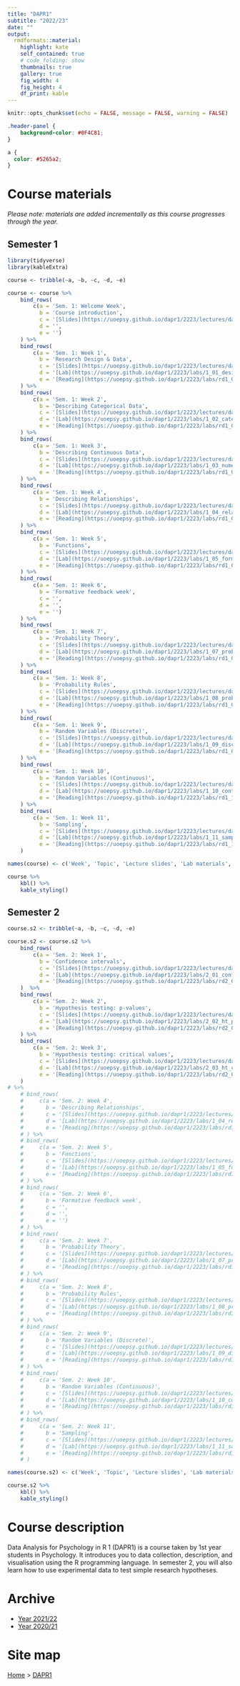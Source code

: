 ```yaml
---
title: "DAPR1"
subtitle: "2022/23"
date: ""
output:
  rmdformats::material:
    highlight: kate
    self_contained: true
    # code_folding: show
    thumbnails: true
    gallery: true
    fig_width: 4
    fig_height: 4
    df_print: kable
---
```



```r
knitr::opts_chunk$set(echo = FALSE, message = FALSE, warning = FALSE)
```


```css
.header-panel {
    background-color: #0F4C81;
}

a {
  color: #5265a2;
}
```


# Course materials {.tabset .tabset-pills}

_Please note: materials are added incrementally as this course progresses through the year._

## Semester 1

```r
library(tidyverse)
library(kableExtra)

course <- tribble(~a, ~b, ~c, ~d, ~e)

course <- course %>%
    bind_rows(
        c(a = 'Sem. 1: Welcome Week',
          b = 'Course introduction',
          c = '[Slides](https://uoepsy.github.io/dapr1/2223/lectures/dapr1_welcome_week.pdf)',
          d = '',
          e = '')
    ) %>%
    bind_rows(
        c(a = 'Sem. 1: Week 1',
          b = 'Research Design & Data',
          c = '[Slides](https://uoepsy.github.io/dapr1/2223/lectures/dapR1_lec1_ResearchDesign-Data.html#1)',
          d = '[Lab](https://uoepsy.github.io/dapr1/2223/labs/1_01_design_and_data.html)',
          e = '[Reading](https://uoepsy.github.io/dapr1/2223/labs/rd1_01.html)')
    ) %>%
    bind_rows(
        c(a = 'Sem. 1: Week 2',
          b = 'Describing Categorical Data',
          c = '[Slides](https://uoepsy.github.io/dapr1/2223/lectures/dapR1_lec2_DescribingCategoricalData.html#1)',
          d = '[Lab](https://uoepsy.github.io/dapr1/2223/labs/1_02_categorical_data.html)',
          e = '[Reading](https://uoepsy.github.io/dapr1/2223/labs/rd1_02.html)')
    ) %>%
    bind_rows(
        c(a = 'Sem. 1: Week 3',
          b = 'Describing Continuous Data',
          c = '[Slides](https://uoepsy.github.io/dapr1/2223/lectures/dapR1_lec3_DescribingContData.html#1)',
          d = '[Lab](https://uoepsy.github.io/dapr1/2223/labs/1_03_numeric_data.html)',
          e = '[Reading](https://uoepsy.github.io/dapr1/2223/labs/rd1_03.html)')
    ) %>%
    bind_rows(
        c(a = 'Sem. 1: Week 4',
          b = 'Describing Relationships',
          c = '[Slides](https://uoepsy.github.io/dapr1/2223/lectures/dapR1_lec4_DescribingRelationships.html#1)',
          d = '[Lab](https://uoepsy.github.io/dapr1/2223/labs/1_04_relationships.html)',
          e = '[Reading](https://uoepsy.github.io/dapr1/2223/labs/rd1_04.html)')
    ) %>%
    bind_rows(
        c(a = 'Sem. 1: Week 5',
          b = 'Functions',
          c = '[Slides](https://uoepsy.github.io/dapr1/2223/lectures/dapR1_lec5_Functions.html#1)',
          d = '[Lab](https://uoepsy.github.io/dapr1/2223/labs/1_05_formative_report_a.html)',
          e = '[Reading](https://uoepsy.github.io/dapr1/2223/labs/rd1_05.html)')
    ) %>%
    bind_rows(
        c(a = 'Sem. 1: Week 6',
          b = 'Formative feedback week',
          c = '',
          d = '',
          e = '')
    ) %>%
    bind_rows(
        c(a = 'Sem. 1: Week 7',
          b = 'Probability Theory',
          c = '[Slides](https://uoepsy.github.io/dapr1/2223/lectures/dapR1_lec6_IntroProbability.html#1)',
          d = '[Lab](https://uoepsy.github.io/dapr1/2223/labs/1_07_prob_theory.html)',
          e = '[Reading](https://uoepsy.github.io/dapr1/2223/labs/rd1_07.html)')
    ) %>%
    bind_rows(
        c(a = 'Sem. 1: Week 8',
          b = 'Probability Rules',
          c = '[Slides](https://uoepsy.github.io/dapr1/2223/lectures/dapR1_lec7_ProbabilityRules.html#1)',
          d = '[Lab](https://uoepsy.github.io/dapr1/2223/labs/1_08_prob_rules.html)',
          e = '[Reading](https://uoepsy.github.io/dapr1/2223/labs/rd1_08.html)')
    ) %>%
    bind_rows(
        c(a = 'Sem. 1: Week 9',
          b = 'Random Variables (Discrete)',
          c = '[Slides](https://uoepsy.github.io/dapr1/2223/lectures/dapR1_lec8_DiscreteProbabilityDist.html#1)',
          d = '[Lab](https://uoepsy.github.io/dapr1/2223/labs/1_09_discrete_dist.html)',
          e = '[Reading](https://uoepsy.github.io/dapr1/2223/labs/rd1_09.html)')
    ) %>%
    bind_rows(
        c(a = 'Sem. 1: Week 10',
          b = 'Random Variables (Continuous)',
          c = '[Slides](https://uoepsy.github.io/dapr1/2223/lectures/dapR1_lec9_ContinuousProbabilityDist.html#1)',
          d = '[Lab](https://uoepsy.github.io/dapr1/2223/labs/1_10_cont_dist.html)',
          e = '[Reading](https://uoepsy.github.io/dapr1/2223/labs/rd1_10.html)')
    ) %>%
    bind_rows(
        c(a = 'Sem. 1: Week 11',
          b = 'Sampling',
          c = '[Slides](https://uoepsy.github.io/dapr1/2223/lectures/dapR1_lec10_Samples-SamplingDist.html#1)',
          d = '[Lab](https://uoepsy.github.io/dapr1/2223/labs/1_11_sampling.html)',
          e = '[Reading](https://uoepsy.github.io/dapr1/2223/labs/rd1_11.html)')
    )

names(course) <- c('Week', 'Topic', 'Lecture slides', 'Lab materials', 'Readings')

course %>%
    kbl() %>%
    kable_styling()
```


## Semester 2

```r
course.s2 <- tribble(~a, ~b, ~c, ~d, ~e)

course.s2 <- course.s2 %>%
    bind_rows(
        c(a = 'Sem. 2: Week 1',
          b = 'Confidence intervals',
          c = '[Slides](https://uoepsy.github.io/dapr1/2223/lectures/dapr1_2_01_confint_2223.pdf)',
          d = '[Lab](https://uoepsy.github.io/dapr1/2223/labs/2_01_confint.html)',
          e = '[Reading](https://uoepsy.github.io/dapr1/2223/labs/rd2_01.html)')
    )  %>%
    bind_rows(
        c(a = 'Sem. 2: Week 2',
          b = 'Hypothesis testing: p-values',
          c = '[Slides](https://uoepsy.github.io/dapr1/2223/lectures/dapr1_2_02_ht_pvalues.pdf)',
          d = '[Lab](https://uoepsy.github.io/dapr1/2223/labs/2_02_ht_pvalues.html)',
          e = '[Reading](https://uoepsy.github.io/dapr1/2223/labs/rd2_02.html)')
    ) %>%
    bind_rows(
        c(a = 'Sem. 2: Week 3',
          b = 'Hypothesis testing: critical values',
          c = '[Slides](https://uoepsy.github.io/dapr1/2223/lectures/dapr1_2_03_ht_critvalues.pdf)',
          d = '[Lab](https://uoepsy.github.io/dapr1/2223/labs/2_03_ht_critvalues.html)',
          e = '[Reading](https://uoepsy.github.io/dapr1/2223/labs/rd2_03.html)')
    ) 
# %>%
    # bind_rows(
    #     c(a = 'Sem. 2: Week 4',
    #       b = 'Describing Relationships',
    #       c = '[Slides](https://uoepsy.github.io/dapr1/2223/lectures/dapR1_lec4_DescribingRelationships.html#1)',
    #       d = '[Lab](https://uoepsy.github.io/dapr1/2223/labs/1_04_relationships.html)',
    #       e = '[Reading](https://uoepsy.github.io/dapr1/2223/labs/rd1_04.html)')
    # ) %>%
    # bind_rows(
    #     c(a = 'Sem. 2: Week 5',
    #       b = 'Functions',
    #       c = '[Slides](https://uoepsy.github.io/dapr1/2223/lectures/dapR1_lec5_Functions.html#1)',
    #       d = '[Lab](https://uoepsy.github.io/dapr1/2223/labs/1_05_formative_report_a.html)',
    #       e = '[Reading](https://uoepsy.github.io/dapr1/2223/labs/rd1_05.html)')
    # ) %>%
    # bind_rows(
    #     c(a = 'Sem. 2: Week 6',
    #       b = 'Formative feedback week',
    #       c = '',
    #       d = '',
    #       e = '')
    # ) %>%
    # bind_rows(
    #     c(a = 'Sem. 2: Week 7',
    #       b = 'Probability Theory',
    #       c = '[Slides](https://uoepsy.github.io/dapr1/2223/lectures/dapR1_lec6_IntroProbability.html#1)',
    #       d = '[Lab](https://uoepsy.github.io/dapr1/2223/labs/1_07_prob_theory.html)',
    #       e = '[Reading](https://uoepsy.github.io/dapr1/2223/labs/rd1_07.html)')
    # ) %>%
    # bind_rows(
    #     c(a = 'Sem. 2: Week 8',
    #       b = 'Probability Rules',
    #       c = '[Slides](https://uoepsy.github.io/dapr1/2223/lectures/dapR1_lec7_ProbabilityRules.html#1)',
    #       d = '[Lab](https://uoepsy.github.io/dapr1/2223/labs/1_08_prob_rules.html)',
    #       e = '[Reading](https://uoepsy.github.io/dapr1/2223/labs/rd1_08.html)')
    # ) %>%
    # bind_rows(
    #     c(a = 'Sem. 2: Week 9',
    #       b = 'Random Variables (Discrete)',
    #       c = '[Slides](https://uoepsy.github.io/dapr1/2223/lectures/dapR1_lec8_DiscreteProbabilityDist.html#1)',
    #       d = '[Lab](https://uoepsy.github.io/dapr1/2223/labs/1_09_discrete_dist.html)',
    #       e = '[Reading](https://uoepsy.github.io/dapr1/2223/labs/rd1_09.html)')
    # ) %>%
    # bind_rows(
    #     c(a = 'Sem. 2: Week 10',
    #       b = 'Random Variables (Continuous)',
    #       c = '[Slides](https://uoepsy.github.io/dapr1/2223/lectures/dapR1_lec9_ContinuousProbabilityDist.html#1)',
    #       d = '[Lab](https://uoepsy.github.io/dapr1/2223/labs/1_10_cont_dist.html)',
    #       e = '[Reading](https://uoepsy.github.io/dapr1/2223/labs/rd1_10.html)')
    # ) %>%
    # bind_rows(
    #     c(a = 'Sem. 2: Week 11',
    #       b = 'Sampling',
    #       c = '[Slides](https://uoepsy.github.io/dapr1/2223/lectures/dapR1_lec10_Samples-SamplingDist.html#1)',
    #       d = '[Lab](https://uoepsy.github.io/dapr1/2223/labs/1_11_sampling.html)',
    #       e = '[Reading](https://uoepsy.github.io/dapr1/2223/labs/rd1_11.html)')
    # )

names(course.s2) <- c('Week', 'Topic', 'Lecture slides', 'Lab materials', 'Readings')

course.s2 %>%
    kbl() %>%
    kable_styling()
```



# Course description

Data Analysis for Psychology in R 1 (DAPR1) is a course taken by 1st year students in Psychology. It introduces you to data collection, description, and visualisation using the R programming language. In semester 2, you will also learn how to use experimental data to test simple research hypotheses.


# Archive

- [Year 2021/22](https://uoepsy.github.io/dapr1/2122/index.html)
- [Year 2020/21](https://uoepsy.github.io/dapr1/2021/index.html)


# Site map

[Home](https://uoepsy.github.io/) > [DAPR1](https://uoepsy.github.io/dapr1/)
